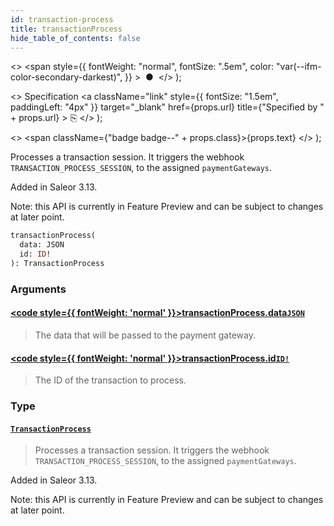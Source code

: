 ```yaml
---
id: transaction-process
title: transactionProcess
hide_table_of_contents: false
---
```


  <>
    <span
      style={{
        fontWeight: "normal",
        fontSize: ".5em",
        color: "var(--ifm-color-secondary-darkest)",
      }}
    >
      &nbsp;●&nbsp;
    </span>
  </>
);

  <>
    Specification
    <a
      className="link"
      style={{ fontSize: "1.5em", paddingLeft: "4px" }}
      target="\_blank"
      href={props.url}
      title={"Specified by " + props.url}
    >
      ⎘
    </a>
  </>
);

  <>
    <span className={"badge badge--" + props.class}>{props.text}</span>
  </>
);

Processes a transaction session. It triggers the webhook `TRANSACTION_PROCESS_SESSION`, to the assigned `paymentGateways`.

Added in Saleor 3.13.

Note: this API is currently in Feature Preview and can be subject to changes at later point.

```graphql
transactionProcess(
  data: JSON
  id: ID!
): TransactionProcess
```

### Arguments

#### [<code style={{ fontWeight: 'normal' }}>transactionProcess.<b>data</b></code>](#)<Bullet />[`JSON`](../../../api-reference/miscellaneous/scalars/json) <Badge class="secondary" text="scalar"/> <Badge class="secondary" text="miscellaneous"/>

> The data that will be passed to the payment gateway.

#### [<code style={{ fontWeight: 'normal' }}>transactionProcess.<b>id</b></code>](#)<Bullet />[`ID!`](../../../api-reference/miscellaneous/scalars/id) <Badge class="secondary" text="non-null"/> <Badge class="secondary" text="scalar"/> <Badge class="secondary" text="miscellaneous"/>

> The ID of the transaction to process.

### Type

#### [`TransactionProcess`](../../../api-reference/payments/objects/transaction-process) <Badge class="secondary" text="object"/> <Badge class="secondary" text="payments"/>

> Processes a transaction session. It triggers the webhook `TRANSACTION_PROCESS_SESSION`, to the assigned `paymentGateways`.

Added in Saleor 3.13.

Note: this API is currently in Feature Preview and can be subject to changes at later point.

>
